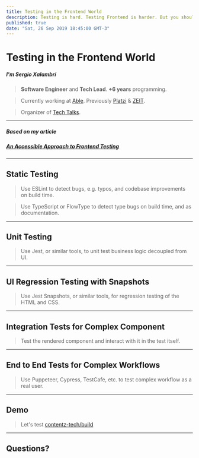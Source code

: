```yaml
---
title: Testing in the Frontend World
description: Testing is hard. Testing Frontend is harder. But you should do it anyways.
published: true
date: "Sat, 26 Sep 2019 18:45:00 GMT-3"
---
```


# Testing in the Frontend World

##### I'm Sergio Xalambrí

> **Software Engineer** and **Tech Lead**.
> **+6 years** programming.

> Currently working at [Able](https://able.co).
> Previously [Platzi](https://platzi.com) & [ZEIT](https://zeit.co).

> Organizer of [Tech Talks](https://techtalks.pe).

---

##### Based on my article

##### [An Accessible Approach to Frontend Testing](/articles/an-accessible-approach-to-frontend-testing)

---

## Static Testing

> Use ESLint to detect bugs, e.g. typos, and codebase improvements on build time.

> Use TypeScript or FlowType to detect type bugs on build time, and as documentation.

---

## Unit Testing

> Use Jest, or similar tools, to unit test business logic decoupled from UI.

---

## UI Regression Testing with Snapshots

> Use Jest Snapshots, or similar tools, for regression testing of the HTML and CSS.

---

## Integration Tests for Complex Component

> Test the rendered component and interact with it in the test itself.

---

## End to End Tests for Complex Workflows

> Use Puppeteer, Cypress, TestCafe, etc. to test complex workflow as a real user.

---

## Demo

> Let's test [contentz-tech/build](https://github.com/contentz-tech/build)

---

## Questions?
